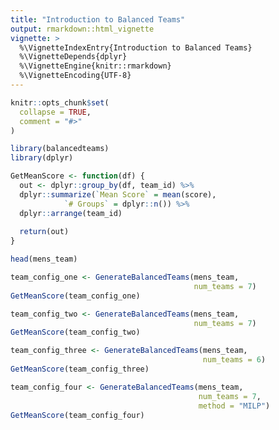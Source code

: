 ```yaml
---
title: "Introduction to Balanced Teams"
output: rmarkdown::html_vignette
vignette: >
  %\VignetteIndexEntry{Introduction to Balanced Teams}
  %\VignetteDepends{dplyr}
  %\VignetteEngine{knitr::rmarkdown}
  %\VignetteEncoding{UTF-8}
---
```


```r
knitr::opts_chunk$set(
  collapse = TRUE,
  comment = "#>"
)
```

```r
library(balancedteams)
library(dplyr)
```

```r
GetMeanScore <- function(df) {
  out <- dplyr::group_by(df, team_id) %>% 
  dplyr::summarize(`Mean Score` = mean(score),
            `# Groups` = dplyr::n()) %>% 
  dplyr::arrange(team_id)
  
  return(out)
}
```

```r
head(mens_team)
```

```r
team_config_one <- GenerateBalancedTeams(mens_team, 
                                         num_teams = 7)
GetMeanScore(team_config_one)
```

```r
team_config_two <- GenerateBalancedTeams(mens_team, 
                                         num_teams = 7)
GetMeanScore(team_config_two)
```

```r
team_config_three <- GenerateBalancedTeams(mens_team, 
                                           num_teams = 6)
GetMeanScore(team_config_three)
```

```r
team_config_four <- GenerateBalancedTeams(mens_team, 
                                          num_teams = 7,
                                          method = "MILP")
GetMeanScore(team_config_four)
```
